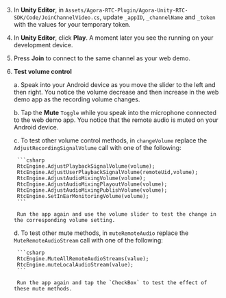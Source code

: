 <PlatformWrapper platform="unity">

3. In **Unity Editor**, in `Assets/Agora-RTC-Plugin/Agora-Unity-RTC-SDK/Code/JoinChannelVideo.cs`, update `_appID`, `_channelName` and `_token` with the values for your temporary token.

1. In **Unity Editor**, click **Play**. A moment later you see the <Vpl k="CLIENT" /> running on your development device.

1. Press **Join** to connect to the same channel as your web demo.

1. **Test volume control**

    a. Speak into your Android device as you move the slider to the left and then right. You notice the volume decrease and then increase in the web demo app as the recording volume changes.

    b. Tap the **Mute** `Toggle` while you speak into the microphone connected to the web demo app.
        You notice that the remote audio is muted on your Android device.

    c. To test other volume control methods, in `changeVolume` replace the `AdjustRecordingSignalVolume` call with one of the following:

        ```csharp
        RtcEngine.AdjustPlaybackSignalVolume(volume);
        RtcEngine.AdjustUserPlaybackSignalVolume(remoteUid,volume);
        RtcEngine.AdjustAudioMixingVolume(volume);
        RtcEngine.AdjustAudioMixingPlayoutVolume(volume);
        RtcEngine.AdjustAudioMixingPublishVolume(volume);
        RtcEngine.SetInEarMonitoringVolume(volume);
        ```

        Run the app again and use the volume slider to test the change in the corresponding volume setting.

    d. To test other mute methods, in `muteRemoteAudio` replace the `MuteRemoteAudioStream` call with one of the following:

        ```csharp
        RtcEngine.MuteAllRemoteAudioStreams(value);
        RtcEngine.muteLocalAudioStream(value);
        ```

        Run the app again and tap the `CheckBox` to test the effect of these mute methods.

</PlatformWrapper>